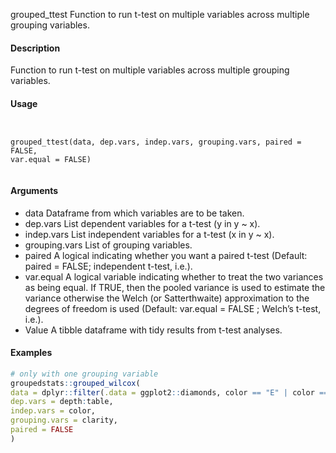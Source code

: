 
grouped_ttest
Function to run t-test on multiple variables across multiple grouping
variables.

#### Description

Function to run t-test on multiple variables across multiple grouping variables.

#### Usage
<pre><code>

grouped_ttest(data, dep.vars, indep.vars, grouping.vars, paired = FALSE,
var.equal = FALSE)

</code></pre>
#### Arguments 

* data Dataframe from which variables are to be taken.
* dep.vars List dependent variables for a t-test (y in y ~ x).
* indep.vars List independent variables for a t-test (x in y ~ x).
* grouping.vars List of grouping variables.
* paired A logical indicating whether you want a paired t-test (Default: paired = FALSE; independent t-test, i.e.).
* var.equal A logical variable indicating whether to treat the two variances as being equal. If TRUE,  then  the  pooled  variance  is  used  to  estimate  the  variance  otherwise the Welch (or Satterthwaite) approximation to the degrees of freedom is used
(Default: var.equal = FALSE ; Welch’s t-test, i.e.).
* Value A tibble dataframe with tidy results from t-test analyses.

#### Examples
```r

# only with one grouping variable
groupedstats::grouped_wilcox(
data = dplyr::filter(.data = ggplot2::diamonds, color == "E" | color == "J"),
dep.vars = depth:table,
indep.vars = color,
grouping.vars = clarity,
paired = FALSE
)
```

